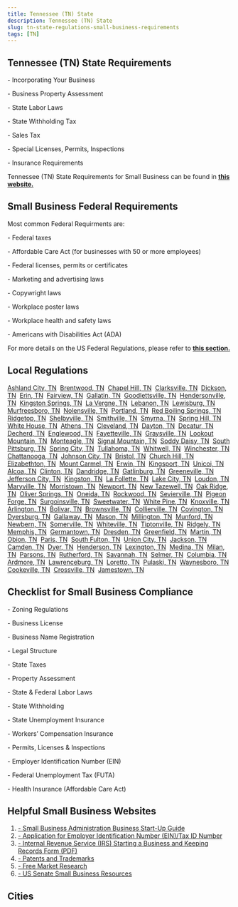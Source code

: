 ```yaml
---
title: Tennessee (TN) State
description: Tennessee (TN) State
slug: tn-state-regulations-small-business-requirements
tags: [TN]
---
```



<PostMeta category="business-compliance" />

**Tennessee (TN) State Requirements**
-------------------------------------

\- Incorporating Your Business

\- Business Property Assessment

\- State Labor Laws

\- State Withholding Tax

\- Sales Tax

\- Special Licenses, Permits, Inspections

\- Insurance Requirements

Tennessee (TN) State Requirements for Small Business can be found in **[this website.](https://www.tn.gov/business/)**

**Small Business Federal Requirements**
---------------------------------------

Most common Federal Requirments are:

\- Federal taxes

\- Affordable Care Act (for businesses with 50 or more employees)

\- Federal licenses, permits or certificates

\- Marketing and advertising laws

\- Copywright laws

\- Workplace poster laws

\- Workplace health and safety laws

\- Americans with Disabilities Act (ADA)

For more details on the US Federal Regulations, please refer to **[this section.](../federal-regulations/)**

Local Regulations
------------------------
[Ashland City, TN](/ashlandcity-tn-small-business-requirements)  [Brentwood, TN](/brentwood-tn-small-business-requirements)  [Chapel Hill, TN](/chapelhill-tn-small-business-requirements)  [Clarksville, TN](/clarksville-tn-small-business-requirements)  [Dickson, TN](/dickson-tn-small-business-requirements)  [Erin, TN](/erin-tn-small-business-requirements)  [Fairview, TN](/fairview-tn-small-business-requirements)  [Gallatin, TN](/gallatin-tn-small-business-requirements)  [Goodlettsville, TN](/goodlettsville-tn-small-business-requirements)  [Hendersonville, TN](/hendersonville-tn-small-business-requirements)  [Kingston Springs, TN](/kingstonsprings-tn-small-business-requirements)  [La Vergne, TN](/lavergne-tn-small-business-requirements)  [Lebanon, TN](/lebanon-tn-small-business-requirements)  [Lewisburg, TN](/lewisburg-tn-small-business-requirements)  [Murfreesboro, TN](/murfreesboro-tn-small-business-requirements)  [Nolensville, TN](/nolensville-tn-small-business-requirements)  [Portland, TN](/portland-tn-small-business-requirements)  [Red Boiling Springs, TN](/redboilingsprings-tn-small-business-requirements)  [Ridgetop, TN](/ridgetop-tn-small-business-requirements)  [Shelbyville, TN](/shelbyville-tn-small-business-requirements)  [Smithville, TN](/smithville-tn-small-business-requirements)  [Smyrna, TN](/smyrna-tn-small-business-requirements)  [Spring Hill, TN](/springhill-tn-small-business-requirements)  [White House, TN](/whitehouse-tn-small-business-requirements)  [Athens, TN](/athens-tn-small-business-requirements)  [Cleveland, TN](/cleveland-tn-small-business-requirements)  [Dayton, TN](/dayton-tn-small-business-requirements)  [Decatur, TN](/decatur-tn-small-business-requirements)  [Decherd, TN](/decherd-tn-small-business-requirements)  [Englewood, TN](/englewood-tn-small-business-requirements)  [Fayetteville, TN](/fayetteville-tn-small-business-requirements)  [Graysville, TN](/graysville-tn-small-business-requirements)  [Lookout Mountain, TN](/lookoutmountain-tn-small-business-requirements)  [Monteagle, TN](/monteagle-tn-small-business-requirements)  [Signal Mountain, TN](/signalmountain-tn-small-business-requirements)  [Soddy Daisy, TN](/soddydaisy-tn-small-business-requirements)  [South Pittsburg, TN](/southpittsburg-tn-small-business-requirements)  [Spring City, TN](/springcity-tn-small-business-requirements)  [Tullahoma, TN](/tullahoma-tn-small-business-requirements)  [Whitwell, TN](/whitwell-tn-small-business-requirements)  [Winchester, TN](/winchester-tn-small-business-requirements)  [Chattanooga, TN](/chattanooga-tn-small-business-requirements)  [Johnson City, TN](/johnsoncity-tn-small-business-requirements)  [Bristol, TN](/bristol-tn-small-business-requirements)  [Church Hill, TN](/churchhill-tn-small-business-requirements)  [Elizabethton, TN](/elizabethton-tn-small-business-requirements)  [Mount Carmel, TN](/mountcarmel-tn-small-business-requirements)  [Erwin, TN](/erwin-tn-small-business-requirements)  [Kingsport, TN](/kingsport-tn-small-business-requirements)  [Unicoi, TN](/unicoi-tn-small-business-requirements)  [Alcoa, TN](/alcoa-tn-small-business-requirements)  [Clinton, TN](/clinton-tn-small-business-requirements)  [Dandridge, TN](/dandridge-tn-small-business-requirements)  [Gatlinburg, TN](/gatlinburg-tn-small-business-requirements)  [Greeneville, TN](/greeneville-tn-small-business-requirements)  [Jefferson City, TN](/jeffersoncity-tn-small-business-requirements)  [Kingston, TN](/kingston-tn-small-business-requirements)  [La Follette, TN](/lafollette-tn-small-business-requirements)  [Lake City, TN](/lakecity-tn-small-business-requirements)  [Loudon, TN](/loudon-tn-small-business-requirements)  [Maryville, TN](/maryville-tn-small-business-requirements)  [Morristown, TN](/morristown-tn-small-business-requirements)  [Newport, TN](/newport-tn-small-business-requirements)  [New Tazewell, TN](/newtazewell-tn-small-business-requirements)  [Oak Ridge, TN](/oakridge-tn-small-business-requirements)  [Oliver Springs, TN](/oliversprings-tn-small-business-requirements)  [Oneida, TN](/oneida-tn-small-business-requirements)  [Rockwood, TN](/rockwood-tn-small-business-requirements)  [Sevierville, TN](/sevierville-tn-small-business-requirements)  [Pigeon Forge, TN](/pigeonforge-tn-small-business-requirements)  [Surgoinsville, TN](/surgoinsville-tn-small-business-requirements)  [Sweetwater, TN](/sweetwater-tn-small-business-requirements)  [White Pine, TN](/whitepine-tn-small-business-requirements)  [Knoxville, TN](/knoxville-tn-small-business-requirements)  [Arlington, TN](/arlington-tn-small-business-requirements)  [Bolivar, TN](/bolivar-tn-small-business-requirements)  [Brownsville, TN](/brownsville-tn-small-business-requirements)  [Collierville, TN](/collierville-tn-small-business-requirements)  [Covington, TN](/covington-tn-small-business-requirements)  [Dyersburg, TN](/dyersburg-tn-small-business-requirements)  [Gallaway, TN](/gallaway-tn-small-business-requirements)  [Mason, TN](/mason-tn-small-business-requirements)  [Millington, TN](/millington-tn-small-business-requirements)  [Munford, TN](/munford-tn-small-business-requirements)  [Newbern, TN](/newbern-tn-small-business-requirements)  [Somerville, TN](/somerville-tn-small-business-requirements)  [Whiteville, TN](/whiteville-tn-small-business-requirements)  [Tiptonville, TN](/tiptonville-tn-small-business-requirements)  [Ridgely, TN](/ridgely-tn-small-business-requirements)  [Memphis, TN](/memphis-tn-small-business-requirements)  [Germantown, TN](/germantown-tn-small-business-requirements)  [Dresden, TN](/dresden-tn-small-business-requirements)  [Greenfield, TN](/greenfield-tn-small-business-requirements)  [Martin, TN](/martin-tn-small-business-requirements)  [Obion, TN](/obion-tn-small-business-requirements)  [Paris, TN](/paris-tn-small-business-requirements)  [South Fulton, TN](/southfulton-tn-small-business-requirements)  [Union City, TN](/unioncity-tn-small-business-requirements)  [Jackson, TN](/jackson-tn-small-business-requirements)  [Camden, TN](/camden-tn-small-business-requirements)  [Dyer, TN](/dyer-tn-small-business-requirements)  [Henderson, TN](/henderson-tn-small-business-requirements)  [Lexington, TN](/lexington-tn-small-business-requirements)  [Medina, TN](/medina-tn-small-business-requirements)  [Milan, TN](/milan-tn-small-business-requirements)  [Parsons, TN](/parsons-tn-small-business-requirements)  [Rutherford, TN](/rutherford-tn-small-business-requirements)  [Savannah, TN](/savannah-tn-small-business-requirements)  [Selmer, TN](/selmer-tn-small-business-requirements)  [Columbia, TN](/columbia-tn-small-business-requirements)  [Ardmore, TN](/ardmore-tn-small-business-requirements)  [Lawrenceburg, TN](/lawrenceburg-tn-small-business-requirements)  [Loretto, TN](/loretto-tn-small-business-requirements)  [Pulaski, TN](/pulaski-tn-small-business-requirements)  [Waynesboro, TN](/waynesboro-tn-small-business-requirements)  [Cookeville, TN](/cookeville-tn-small-business-requirements)  [Crossville, TN](/crossville-tn-small-business-requirements)  [Jamestown, TN](/jamestown-tn-small-business-requirements)

Checklist for Small Business Compliance
---------------------------------------

\- Zoning Regulations

\- Business License

\- Business Name Registration

\- Legal Structure

\- State Taxes

\- Property Assessment

\- State & Federal Labor Laws

\- State Withholding

\- State Unemployment Insurance

\- Workers’ Compensation Insurance

\- Permits, Licenses & Inspections

\- Employer Identification Number (EIN)

\- Federal Unemployment Tax (FUTA)

\- Health Insurance (Affordable Care Act)

Helpful Small Business Websites
-------------------------------

1.  [\- Small Business Administration Business Start-Up Guide](https://www.sba.gov/business-guide)
2.  [\- Application for Employer Identification Number (EIN)/Tax ID Number](https://www.irs.gov/businesses/small-businesses-self-employed/apply-for-an-employer-identification-number-ein-online)
3.  [\- Internal Revenue Service (IRS) Starting a Business and Keeping Records Form (PDF)](https://www.irs.gov/pub/irs-pdf/p583.pdf)
4.  [\- Patents and Trademarks](https://www.uspto.gov/)
5.  [\- Free Market Research](https://www.sba.gov/blogs/)
6.  [\- US Senate Small Business Resources](https://www.sbc.senate.gov/public/index.cfm/resources)

Cities
-----------------------------------------

